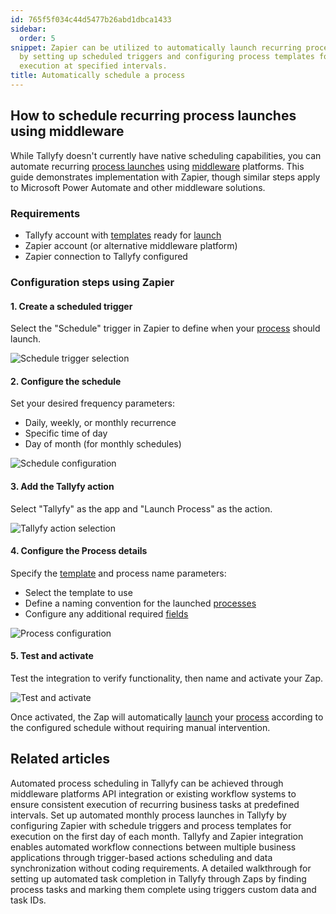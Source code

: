 ```yaml
---
id: 765f5f034c44d5477b26abd1dbca1433
sidebar:
  order: 5
snippet: Zapier can be utilized to automatically launch recurring processes in Tallyfy
  by setting up scheduled triggers and configuring process templates for consistent
  execution at specified intervals.
title: Automatically schedule a process
---
```


## How to schedule recurring process launches using middleware

While Tallyfy doesn't currently have native scheduling capabilities, you can automate recurring [process launches](/products/pro/launching/) using [middleware](/products/pro/integrations/middleware/) platforms. This guide demonstrates implementation with Zapier, though similar steps apply to Microsoft Power Automate and other middleware solutions.

### Requirements

* Tallyfy account with [templates](/products/pro/documenting/templates/) ready for [launch](/products/pro/launching/)
* Zapier account (or alternative middleware platform)
* Zapier connection to Tallyfy configured

### Configuration steps using Zapier

#### 1. Create a scheduled trigger

Select the "Schedule" trigger in Zapier to define when your [process](/products/pro/tracking-and-tasks/processes/) should launch.

![Schedule trigger selection](https://screenshots.tallyfy.com/zapier-schedule-1.gif)

#### 2. Configure the schedule

Set your desired frequency parameters:
* Daily, weekly, or monthly recurrence
* Specific time of day
* Day of month (for monthly schedules)

![Schedule configuration](https://screenshots.tallyfy.com/zapier-schedule-2.gif)

#### 3. Add the Tallyfy action

Select "Tallyfy" as the app and "Launch Process" as the action.

![Tallyfy action selection](https://screenshots.tallyfy.com/zapier-schedule-3.gif)

#### 4. Configure the Process details

Specify the [template](/products/pro/documenting/templates/) and process name parameters:
* Select the template to use
* Define a naming convention for the launched [processes](/products/pro/tracking-and-tasks/processes/)
* Configure any additional required [fields](/products/pro/tracking-and-tasks/tasks/what-are-form-fields-in-tallyfy/)

![Process configuration](https://screenshots.tallyfy.com/zapier-schedule-4.gif)

#### 5. Test and activate

Test the integration to verify functionality, then name and activate your Zap.

![Test and activate](https://screenshots.tallyfy.com/zapier-schedule-5.gif)

Once activated, the Zap will automatically [launch](/products/pro/launching/) your [process](/products/pro/tracking-and-tasks/processes/) according to the configured schedule without requiring manual intervention.


## Related articles
<CardGrid>
<LinkTitleCard header="<b>Triggers > Launch via a schedule</b>" href="/products/pro/launching/triggers/via-recurring-schedule/" > Automated process scheduling in Tallyfy can be achieved through middleware platforms API integration or existing workflow systems to ensure consistent execution of recurring business tasks at predefined intervals. </LinkTitleCard>
<LinkTitleCard header="<b>Zapier > Automate monthly process launch with Zapier</b>" href="/products/pro/integrations/middleware/zapier/how-to-automate-monthly-process-launch-with-zapier/" > Set up automated monthly process launches in Tallyfy by configuring Zapier with schedule triggers and process templates for execution on the first day of each month. </LinkTitleCard>
<LinkTitleCard header="<b>Middleware > Zapier</b>" href="/products/pro/integrations/middleware/zapier/" > Tallyfy and Zapier integration enables automated workflow connections between multiple business applications through trigger-based actions scheduling and data synchronization without coding requirements. </LinkTitleCard>
<LinkTitleCard header="<b>Zapier > Automate tasks in Tallyfy using zaps</b>" href="/products/pro/integrations/middleware/zapier/how-to-automate-tasks-in-tallyfy-using-zaps/" > A detailed walkthrough for setting up automated task completion in Tallyfy through Zaps by finding process tasks and marking them complete using triggers custom data and task IDs. </LinkTitleCard>
</CardGrid>